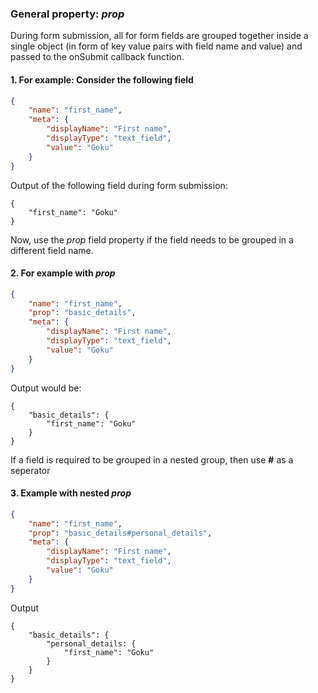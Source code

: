 ### General property: _prop_

During form submission, all for form fields are grouped together inside a single object (in form of key value pairs with field name and value) and passed to the onSubmit callback function.

#### 1. For example: Consider the following field
```json
{
    "name": "first_name",
    "meta": {
        "displayName": "First name",
        "displayType": "text_field",
        "value": "Goku"
    }
}
```
Output of the following field during form submission:
```
{
    "first_name": "Goku"
}
```

Now, use the _prop_ field property if the field needs to be grouped in a different field name.

#### 2. For example with _prop_

```json
{
    "name": "first_name",
    "prop": "basic_details",
    "meta": {
        "displayName": "First name",
        "displayType": "text_field",
        "value": "Goku"
    }
}
```

Output would be:
```
{
    "basic_details": {
        "first_name": "Goku"
    }
}
```

If a field is required to be grouped in a nested group, then use **#** as a seperator

#### 3. Example with nested _prop_

```json
{
    "name": "first_name",
    "prop": "basic_details#personal_details",
    "meta": {
        "displayName": "First name",
        "displayType": "text_field",
        "value": "Goku"
    }
}
```

Output 
```
{
    "basic_details": {
        "personal_details: {
            "first_name": "Goku"
        }
    }
}
```